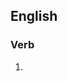 ==English==

===Verb===
{{head|en|present participle}}

# {{present participle of|presuppose|lang=en|nocat=1}}